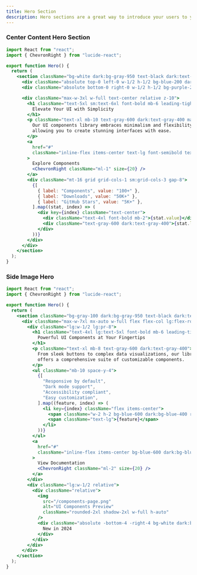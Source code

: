 ```yaml
---
title: Hero Section
description: Hero sections are a great way to introduce your users to your product or service.
---
```


### Center Content Hero Section
<Preview>
<CenterContentHeroSection />
</Preview>

```jsx showLineNumbers
import React from "react";
import { ChevronRight } from "lucide-react";

export function Hero() {
  return (
    <section className="bg-white dark:bg-gray-950 text-black dark:text-white min-h-screen flex items-center justify-center px-4 py-16 relative overflow-hidden">
      <div className="absolute top-0 left-0 w-1/2 h-1/2 bg-blue-200 dark:bg-blue-800 rounded-full filter blur-3xl opacity-20 -translate-x-1/2 -translate-y-1/2"></div>
      <div className="absolute bottom-0 right-0 w-1/2 h-1/2 bg-purple-200 dark:bg-purple-800 rounded-full filter blur-3xl opacity-20 translate-x-1/2 translate-y-1/2"></div>

      <div className="max-w-3xl w-full text-center relative z-10">
        <h1 className="text-5xl sm:text-6xl font-bold mb-6 leading-tight tracking-tight">
          Elevate Your UI with Simplicity
        </h1>
        <p className="text-xl mb-10 text-gray-600 dark:text-gray-400 max-w-2xl mx-auto">
          Our UI components library embraces minimalism and flexibility,
          allowing you to create stunning interfaces with ease.
        </p>
        <a
          href="#"
          className="inline-flex items-center text-lg font-semibold text-blue-600 dark:text-blue-400 hover:underline"
        >
          Explore Components
          <ChevronRight className="ml-1" size={20} />
        </a>
        <div className="mt-16 grid grid-cols-1 sm:grid-cols-3 gap-8">
          {[
            { label: "Components", value: "100+" },
            { label: "Downloads", value: "50K+" },
            { label: "GitHub Stars", value: "5K+" },
          ].map((stat, index) => (
            <div key={index} className="text-center">
              <div className="text-4xl font-bold mb-2">{stat.value}</div>
              <div className="text-gray-600 dark:text-gray-400">{stat.label}</div>
            </div>
          ))}
        </div>
      </div>
    </section>
  );
}
```

### Side Image Hero
<Preview>
<SideImageHero />
</Preview>

```jsx showLineNumbers
import React from "react";
import { ChevronRight } from "lucide-react";

export function Hero() {
  return (
    <section className="bg-gray-100 dark:bg-gray-950 text-black dark:text-white min-h-screen flex items-center px-4 py-16">
      <div className="max-w-7xl mx-auto w-full flex flex-col lg:flex-row items-center gap-16">
        <div className="lg:w-1/2 lg:pr-8">
          <h1 className="text-4xl lg:text-5xl font-bold mb-6 leading-tight tracking-tight">
            Powerful UI Components at Your Fingertips
          </h1>
          <p className="text-xl mb-8 text-gray-600 dark:text-gray-400">
            From sleek buttons to complex data visualizations, our library
            offers a comprehensive suite of customizable components.
          </p>
          <ul className="mb-10 space-y-4">
            {[
              "Responsive by default",
              "Dark mode support",
              "Accessibility compliant",
              "Easy customization",
            ].map((feature, index) => (
              <li key={index} className="flex items-center">
                <span className="w-2 h-2 bg-blue-600 dark:bg-blue-400 rounded-full mr-3"></span>
                <span className="text-lg">{feature}</span>
              </li>
            ))}
          </ul>
          <a
            href="#"
            className="inline-flex items-center bg-blue-600 dark:bg-blue-500 text-white px-6 py-3 rounded-full text-lg font-semibold hover:bg-blue-700 dark:hover:bg-blue-600 transition duration-300"
          >
            View Documentation
            <ChevronRight className="ml-2" size={20} />
          </a>
        </div>
        <div className="lg:w-1/2 relative">
          <div className="relative">
            <img
              src="/components-page.png"
              alt="UI Components Preview"
              className="rounded-2xl shadow-2xl w-full h-auto"
            />
            <div className="absolute -bottom-4 -right-4 bg-white dark:bg-gray-800 text-black dark:text-white py-2 px-4 rounded-full shadow-lg text-sm font-medium">
              New in 2024
            </div>
          </div>
        </div>
      </div>
    </section>
  );
}
```